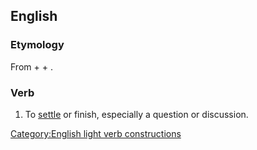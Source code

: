 ==English==

===Etymology===
From {{m|en|put}} + {{m|en|to}} + {{m|en|rest}}.

===Verb===
{{en-verb|put<,,put> to rest}}

# To [[settle]] or finish, especially a question or discussion.
#: {{ux|en|Let's try to '''put''' this question '''to rest''' once and for all.}}

[[Category:English light verb constructions]]